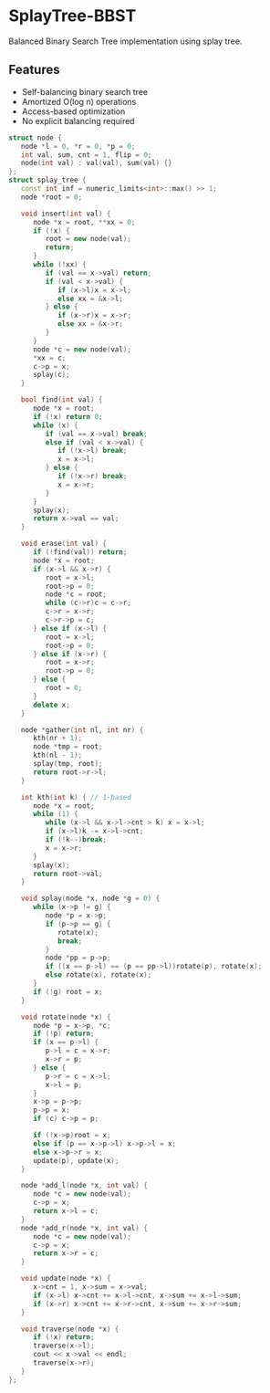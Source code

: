 # SplayTree-BBST

Balanced Binary Search Tree implementation using splay tree.

## Features
- Self-balancing binary search tree
- Amortized O(log n) operations
- Access-based optimization
- No explicit balancing required

```cpp
struct node {
   node *l = 0, *r = 0, *p = 0;
   int val, sum, cnt = 1, flip = 0;
   node(int val) : val(val), sum(val) {}
};
struct splay_tree {
   const int inf = numeric_limits<int>::max() >> 1;
   node *root = 0;

   void insert(int val) {
      node *x = root, **xx = 0;
      if (!x) {
         root = new node(val);
         return;
      }
      while (!xx) {
         if (val == x->val) return;
         if (val < x->val) {
            if (x->l)x = x->l;
            else xx = &x->l;
         } else {
            if (x->r)x = x->r;
            else xx = &x->r;
         }
      }
      node *c = new node(val);
      *xx = c;
      c->p = x;
      splay(c);
   }

   bool find(int val) {
      node *x = root;
      if (!x) return 0;
      while (x) {
         if (val == x->val) break;
         else if (val < x->val) {
            if (!x->l) break;
            x = x->l;
         } else {
            if (!x->r) break;
            x = x->r;
         }
      }
      splay(x);
      return x->val == val;
   }

   void erase(int val) {
      if (!find(val)) return;
      node *x = root;
      if (x->l && x->r) {
         root = x->l;
         root->p = 0;
         node *c = root;
         while (c->r)c = c->r;
         c->r = x->r;
         c->r->p = c;
      } else if (x->l) {
         root = x->l;
         root->p = 0;
      } else if (x->r) {
         root = x->r;
         root->p = 0;
      } else {
         root = 0;
      }
      delete x;
   }

   node *gather(int nl, int nr) {
      kth(nr + 1);
      node *tmp = root;
      kth(nl - 1);
      splay(tmp, root);
      return root->r->l;
   }

   int kth(int k) { // 1-based
      node *x = root;
      while (1) {
         while (x->l && x->l->cnt > k) x = x->l;
         if (x->l)k -= x->l->cnt;
         if (!k--)break;
         x = x->r;
      }
      splay(x);
      return root->val;
   }

   void splay(node *x, node *g = 0) {
      while (x->p != g) {
         node *p = x->p;
         if (p->p == g) {
            rotate(x);
            break;
         }
         node *pp = p->p;
         if ((x == p->l) == (p == pp->l))rotate(p), rotate(x);
         else rotate(x), rotate(x);
      }
      if (!g) root = x;
   }

   void rotate(node *x) {
      node *p = x->p, *c;
      if (!p) return;
      if (x == p->l) {
         p->l = c = x->r;
         x->r = p;
      } else {
         p->r = c = x->l;
         x->l = p;
      }
      x->p = p->p;
      p->p = x;
      if (c) c->p = p;

      if (!x->p)root = x;
      else if (p == x->p->l) x->p->l = x;
      else x->p->r = x;
      update(p), update(x);
   }

   node *add_l(node *x, int val) {
      node *c = new node(val);
      c->p = x;
      return x->l = c;
   }
   node *add_r(node *x, int val) {
      node *c = new node(val);
      c->p = x;
      return x->r = c;
   }

   void update(node *x) {
      x->cnt = 1, x->sum = x->val;
      if (x->l) x->cnt += x->l->cnt, x->sum += x->l->sum;
      if (x->r) x->cnt += x->r->cnt, x->sum += x->r->sum;
   }

   void traverse(node *x) {
      if (!x) return;
      traverse(x->l);
      cout << x->val << endl;
      traverse(x->r);
   }
};
```
